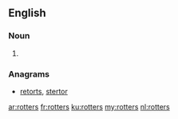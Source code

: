==English==

===Noun===
{{head|en}}

# {{plural of|rotter}}

===Anagrams===
* [[retorts#English|retorts]], [[stertor#English|stertor]]

[[ar:rotters]]
[[fr:rotters]]
[[ku:rotters]]
[[my:rotters]]
[[nl:rotters]]